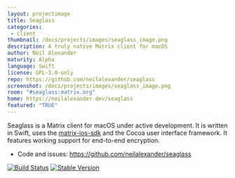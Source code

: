 ```yaml
---
layout: projectimage
title: Seaglass
categories:
 - client
thumbnail: /docs/projects/images/seaglass_image.png
description: A truly native Matrix client for macOS
author: Neil Alexander
maturity: Alpha
language: Swift
license: GPL-3.0-only
repo: https://github.com/neilalexander/seaglass
screenshot: /docs/projects/images/seaglass_image.png
room: "#seaglass:matrix.org"
home: https://neilalexander.dev/seaglass
featured: "TRUE"
---
```


Seaglass is a Matrix client for macOS under active development. It is written in Swift, uses the [matrix-ios-sdk](https://github.com/matrix-org/matrix-ios-sdk) and the Cocoa user interface framework. It features working support for end-to-end encryption.

- Code and issues: https://github.com/neilalexander/seaglass

[![Build Status](https://travis-ci.org/neilalexander/seaglass.svg?branch=master)](https://travis-ci.org/neilalexander/seaglass)
[![Stable Version](https://img.shields.io/badge/download-stable-green.svg)](https://github.com/neilalexander/seaglass/releases/latest)

